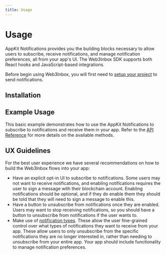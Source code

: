 ```yaml
---
title: Usage
---
```



# Usage

AppKit Notifications provides you the building blocks necessary to allow users to subscribe, receive notifications, and manage notification preferences, all from your app's UI. The Web3Inbox SDK supports both React hooks and JavaScript-based integrations.

Before begin using Web3Inbox, you will first need to [setup your project](../cloud-setup) to send notifications.

## Installation

<Installation />

## Example Usage

This basic example demonstrates how to use the AppKit Notifications to subscribe to notifications and receive them in your app. Refer to the [API Reference](./api) for more details on the available methods.

<Example />

## UX Guidelines

For the best user experience we have several recommendations on how to build the Web3Inbox flows into your app:

- Have an explicit opt-in UI to subscribe to notifications. Some users may not want to receive notifications, and enabling notifications requires the user to sign a message with their blockchain account. Enabling notifications should be optional, and if they do enable them they should be told that they will need to sign a message to enable this.
- Have a button to unsubscribe from notifications once they are enabled. Users may want to stop receiving notifications, so you should have a button to unsubscribe from notifications if the user wants to.
- Make use of [notification types](../cloud-setup#notification-types). These allow the user fine-grained control over what types of notifications they want to receive from your app. These allow users to only unsubscribe from the specific notifications they are no longer interested in, rather than needing to unsubscribe from your entire app. Your app should include functionality to manage notification preferences.
